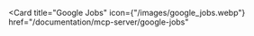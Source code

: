 <Card
  title="Google Jobs"
  icon={"/images/google_jobs.webp"}
  href="/documentation/mcp-server/google-jobs"
></Card>